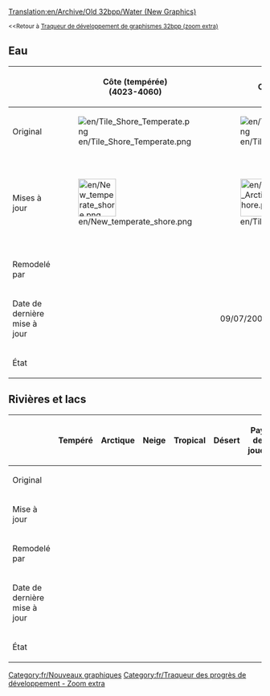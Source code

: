 [[Translation:en/Archive/Old 32bpp/Water (New Graphics)]]


{{fr/Table des matières gauche}}
<small><<Retour à [[fr/Archive/Old 32bpp/Traqueur de développement de graphismes 32bpp (zoom extra)|Traqueur de développement de graphismes 32bpp (zoom extra)]]</small>

== Eau ==   
{| border="2" style="background:#e7ebff;"
!
!width=128px|Côte (tempérée)<br /> (4023-4060)
!width=128px|Côte (arctique)
!width=128px|Côte (tropicale)
!Eau
|-
!Original
|[[File:en/Tile Shore Temperate.png]]
|[[File:en/Tile Shore Arctic.png]]
|[[File:en/Tile Shore Tropical.png]]
|[[File:en/Water Tile.png]]
|-
!Mises à jour
|[[File:en/New temperate shore.png|75px]]
|[[File:en/Tile Arctic Shore.png|75px]]
|
|[[File:en/4061 z0.png|128px]]
|-
!Remodelé par
|{{en/User|Ben_Robbins}}
|{{en/User|Alltaken}}
|{{en/User|}}
|{{en/User|Ben_Robbins}}
|-
!Date de dernière mise à jour
|
|09/07/2005
|
|25/01/2010
|-
!État
| {{fr/Statut du sprite du traqueur|z0 = fait |z1 = souhaité |z2 = souhaité }}
| {{fr/Statut du sprite du traqueur|z0 = fait |z1 = souhaité |z2 = souhaité }}
| {{fr/Statut du sprite du traqueur|z0 = fait |z1 = non réclamé |z2 = non réclamé }}
| {{fr/Statut du sprite du traqueur|z0 = fait |z1 = fait      |z2 = fait }}
|}


== Rivières et lacs ==
{| border="2" style="background:#e7ebff;"
!
!width=128px|Tempéré
!width=128px|Arctique
!width=128px|Neige
!width=128px|Tropical
!width=128px|Désert
!width=128px|Pays des jouets
|-
!Original
|
|
|
|
|
|
|-
!Mise à jour
|
|
|
|
|
|
|-
!Remodelé par
|{{en/User|}}
|{{en/User|}}
|{{en/User|}}
|{{en/User|}}
|{{en/User|}}
|{{en/User|}}
|-
!Date de dernière mise à jour
|
|
|
|
|
|
|-
!État
| {{fr/Statut du sprite du traqueur|z0 = non réclamé |z1 = non réclamé |z2 = non réclamé }}
| {{fr/Statut du sprite du traqueur|z0 = non réclamé |z1 = non réclamé |z2 = non réclamé }}
| {{fr/Statut du sprite du traqueur|z0 = non réclamé |z1 = non réclamé |z2 = non réclamé }}
| {{fr/Statut du sprite du traqueur|z0 = non réclamé |z1 = non réclamé |z2 = non réclamé }}
| {{fr/Statut du sprite du traqueur|z0 = non réclamé |z1 = non réclamé |z2 = non réclamé }}
| {{fr/Statut du sprite du traqueur|z0 = non réclamé |z1 = non réclamé |z2 = non réclamé }}
|}

{{fr/Navbox Développement graphique}}

[[Category:fr/Nouveaux graphiques]][[Category:fr/Traqueur des progrès de développement - Zoom extra]]